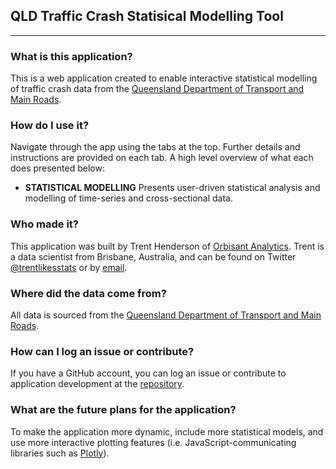 ## QLD Traffic Crash Statisical Modelling Tool
***

### What is this application?

This is a web application created to enable interactive statistical modelling of traffic crash data from the [Queensland Department of Transport and Main Roads](https://www.data.qld.gov.au/dataset/crash-data-from-queensland-roads).


### How do I use it?

Navigate through the app using the tabs at the top. Further details and instructions are provided on each tab. A high level overview of what each does presented below:

* __STATISTICAL MODELLING__ Presents user-driven statistical analysis and modelling of time-series and cross-sectional data.


### Who made it?

This application was built by Trent Henderson of [Orbisant Analytics](https://www.orbisantanalytics.com/). Trent is a data scientist from Brisbane, Australia, and can be found on Twitter [@trentlikesstats](https://twitter.com/trentlikesstats) or by [email](trent.henderson1@outlook.com).


### Where did the data come from?

All data is sourced from the [Queensland Department of Transport and Main Roads](https://www.data.qld.gov.au/dataset/crash-data-from-queensland-roads).


### How can I log an issue or contribute?

If you have a GitHub account, you can log an issue or contribute to application development at the [repository](https://github.com/hendersontrent/traffic-crashes-qld).

### What are the future plans for the application?

To make the application more dynamic, include more statistical models, and use more interactive plotting features (i.e. JavaScript-communicating libraries such as [Plotly](https://plotly.com/)).
